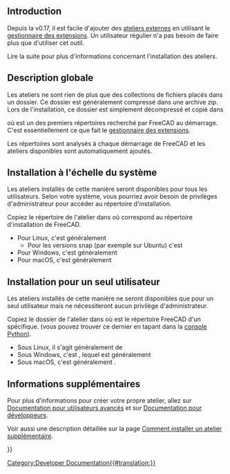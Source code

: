 <languages/>
{{TOCright}}

== Introduction ==

Depuis la v0.17, il est facile d'ajouter des [[external_workbenches/fr|ateliers externes]] en utilisant le [[Std_AddonMgr/fr|gestionnaire des extensions]]. Un utilisateur régulier n'a pas besoin de faire plus que d'utiliser cet outil.

Lire la suite pour plus d'informations concernant l'installation des ateliers.

<span id="General_description"></span>
== Description globale ==

Les ateliers ne sont rien de plus que des collections de fichiers placés dans un dossier. Ce dossier est généralement compressé dans une archive zip. Lors de l'installation, ce dossier est simplement décompressé et copié dans

{{Code|code=
$ROOT_DIR/Mod/
}}

où {{incode|$ROOT_DIR}} est un des premiers répertoires recherché par FreeCAD au démarrage. C'est essentiellement ce que fait le [[Std_AddonMgr/fr|gestionnaire des extensions]].

Les répertoires {{incode|Mod /}} sont analysés à chaque démarrage de FreeCAD et les ateliers disponibles sont automatiquement ajoutés.

<span id="Installing_system-wide"></span>
== Installation à l'échelle du système ==

Les ateliers installés de cette manière seront disponibles pour tous les utilisateurs. Selon votre système, vous pourriez avoir besoin de privilèges d'administrateur pour accéder au répertoire d'installation.

Copiez le répertoire de l'atelier dans {{incode|$INSTALL_DIR/Mod/}} où {{incode|$INSTALL_DIR}} correspond au répertoire d'installation de FreeCAD.
* Pour Linux, c'est généralement {{incode|/usr/share/freecad/Mod/}}
** Pour les versions snap (par exemple sur Ubuntu) c'est {{incode|$HOME/snap/freecad/common/Mod/}}
* Pour Windows, c'est généralement {{incode|C:\Program Files\FreeCAD\Mod\}}
* Pour macOS, c'est généralement {{incode|/Applications/FreeCAD/Mod/}}

<span id="Installing_for_a_single_user"></span>
== Installation pour un seul utilisateur ==

Les ateliers installés de cette manière ne seront disponibles que pour un seul utilisateur mais ne nécessiteront aucun privilège d'administrateur.

Copiez le dossier de l'atelier dans {{incode|$USER_DIR/Mod/}} où {{incode|$USER_DIR}} est le répertoire FreeCAD d'un {{incode|nom d'utilisateur}} spécifique. (vous pouvez trouver ce dernier en tapant {{incode|App.getUserAppDataDir()}} dans la [[Python_console/fr|console Python]]).
* Sous Linux, il s'agit généralement de {{FileName|/home/<username>/.local/share/FreeCAD/Mod/}}
* Sous Windows, c'est {{incode|%APPDATA%\FreeCAD\Mod\}}, lequel est généralement {{incode|C:\Users\''username''\Appdata\Roaming\FreeCAD\Mod\}}
* Sous macOS, c'est généralement {{incode|/Users/username/Library/Application Support/FreeCAD/Mod/}}.

<span id="Additional_information"></span>
== Informations supplémentaires ==

Pour plus d'informations pour créer votre propre atelier, allez sur [[Power users hub/fr|Documentation pour utilisateurs avancés]]  et sur [[Power users hub/fr|Documentation pour développeurs]].

Voir aussi une description détaillée sur la page [[How_to_install_additional_workbenches/fr|Comment installer un atelier supplémentaire]].


{{Powerdocnavi{{#translation:}}}}
[[Category:Developer Documentation{{#translation:}}]]